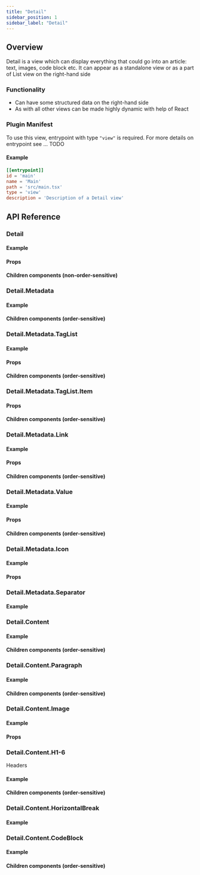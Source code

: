 ```yaml
---
title: "Detail"
sidebar_position: 1
sidebar_label: "Detail"
---
```

















## Overview

Detail is a view which can display everything that could go into an article: text, images, code block etc.
It can appear as a standalone view or as a part of List view on the right-hand side

<UiScreenshot imgPath="/img/generated-screenshots/docs_detail/main/default.png"/>

### Functionality
- Can have some structured data on the right-hand side
- As with all other views can be made highly dynamic with help of React

### Plugin Manifest

To use this view, entrypoint with type `"view"` is required. For more details on entrypoint see ... TODO

#### Example
```toml
[[entrypoint]]
id = 'main'
name = 'Main'
path = 'src/main.tsx'
type = 'view'
description = 'Description of a Detail view'
```

## API Reference

### Detail
<DetailDescription/>

#### Example
<DetailCode/>

#### Props
<DetailProps/>

#### Children components (non-order-sensitive)
<DetailPerTypeMembers/>



### Detail.Metadata
<MetadataDescription/>

#### Example
<MetadataCode/>

#### Children components (order-sensitive)
<MetadataOrderedMembers/>



### Detail.Metadata.TagList
<MetadataTagListDescription/>

#### Example
<MetadataTagListCode/>

#### Props
<MetadataTagListProps/>

#### Children components (order-sensitive)
<MetadataTagListOrderedMembers/>



### Detail.Metadata.TagList.Item
<MetadataTagListItemDescription/>

#### Props
<MetadataTagListItemProps/>

#### Children components (order-sensitive)
<MetadataTagListItemOrderedMembers/>



### Detail.Metadata.Link
<MetadataLinkDescription/>

#### Example
<MetadataLinkCode/>

#### Props
<MetadataLinkProps/>

#### Children components (order-sensitive)
<MetadataLinkOrderedMembers/>



### Detail.Metadata.Value
<MetadataValueDescription/>

#### Example
<MetadataValueCode/>

#### Props
<MetadataValueProps/>

#### Children components (order-sensitive)
<MetadataValueOrderedMembers/>



### Detail.Metadata.Icon
<MetadataIconDescription/>

#### Example
<MetadataIconCode/>

#### Props
<MetadataIconProps/>



### Detail.Metadata.Separator
<MetadataSeparatorDescription/>

#### Example
<MetadataSeparatorCode/>



### Detail.Content
<ContentDescription/>

#### Example
<ContentCode/>

#### Children components (order-sensitive)
<ContentOrderedMembers/>



### Detail.Content.Paragraph
<ParagraphDescription/>

#### Example
<ParagraphCode/>

#### Children components (order-sensitive)
<ParagraphOrderedMembers/>


### Detail.Content.Image
<ImageDescription/>

#### Example
<ImageCode/>

#### Props
<ImageProps/>



### Detail.Content.H1-6
Headers

#### Example
<HXCode/>

#### Children components (order-sensitive)
<HXMembers/>



### Detail.Content.HorizontalBreak
<HorizontalBreakDescription/>

#### Example
<HorizontalBreakCode/>



### Detail.Content.CodeBlock
<CodeBlockDescription/>

#### Example
<CodeBlockCode/>

#### Children components (order-sensitive)
<CodeBlockMembers/>




